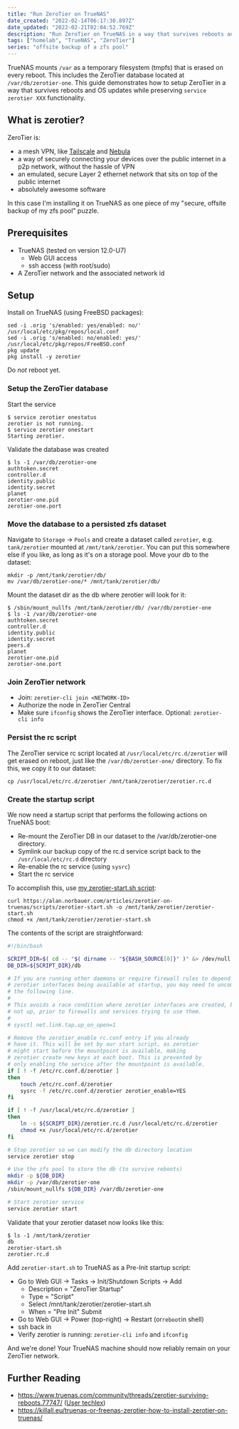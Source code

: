 ```yaml
---
title: "Run ZeroTier on TrueNAS"
date_created: "2022-02-14T06:17:30.897Z"
date_updated: "2022-02-21T02:04:52.769Z"
description: "Run ZeroTier on TrueNAS in a way that survives reboots and OS updates"
tags: ["homelab", "TrueNAS", "ZeroTier"]
series: "offsite backup of a zfs pool"
---
```


TrueNAS mounts `/var` as a temporary filesystem (tmpfs) that is erased on every reboot. This includes the ZeroTier database located at `/var/db/zerotier-one`. This guide demonstrates how to setup ZeroTier in a way that survives reboots and OS updates while preserving `service zerotier XXX` functionality.

## What is zerotier?

ZeroTier is:

- a mesh VPN, like [Tailscale](https://tailscale.com/) and [Nebula](https://github.com/slackhq/nebula)
- a way of securely connecting your devices over the public internet in a p2p network, without the hassle of VPN
- an emulated, secure Layer 2 ethernet network that sits on top of the public internet
- absolutely awesome software

In this case I'm installing it on TrueNAS as one piece of my "secure, offsite backup of my zfs pool" puzzle.

## Prerequisites

- TrueNAS (tested on version 12.0-U7)
  - Web GUI access
  - ssh access (with root/sudo)
- A ZeroTier network and the associated network id

## Setup

Install on TrueNAS (using FreeBSD packages):

```
sed -i .orig 's/enabled: yes/enabled: no/' /usr/local/etc/pkg/repos/local.conf
sed -i .orig 's/enabled: no/enabled: yes/' /usr/local/etc/pkg/repos/FreeBSD.conf
pkg update
pkg install -y zerotier
```

Do _not_ reboot yet.

### Setup the ZeroTier database

Start the service

```
$ service zerotier onestatus
zerotier is not running.
$ service zerotier onestart
Starting zerotier.
```

Validate the database was created

```
$ ls -1 /var/db/zerotier-one
authtoken.secret
controller.d
identity.public
identity.secret
planet
zerotier-one.pid
zerotier-one.port
```

### Move the database to a persisted zfs dataset

Navigate to `Storage` -> `Pools` and create a dataset called `zerotier`, e.g. `tank/zerotier` mounted at `/mnt/tank/zerotier`. You can put this somewhere else if you like, as long as it's on a storage pool.
Move your db to the dataset:

```
mkdir -p /mnt/tank/zerotier/db/
mv /var/db/zerotier-one/* /mnt/tank/zerotier/db/
```

Mount the dataset dir as the db where zerotier will look for it:

```
$ /sbin/mount_nullfs /mnt/tank/zerotier/db/ /var/db/zerotier-one
$ ls -1 /var/db/zerotier-one
authtoken.secret
controller.d
identity.public
identity.secret
peers.d
planet
zerotier-one.pid
zerotier-one.port
```

### Join ZeroTier network

- Join: `zerotier-cli join <NETWORK-ID>`
- Authorize the node in ZeroTier Central
- Make sure `ifconfig` shows the ZeroTier interface. Optional: `zerotier-cli info`

### Persist the rc script

The ZeroTier service rc script located at `/usr/local/etc/rc.d/zerotier` will get erased on reboot, just like the `/var/db/zerotier-one/` directory. To fix this, we copy it to our dataset:

```
cp /usr/local/etc/rc.d/zerotier /mnt/tank/zerotier/zerotier.rc.d
```

### Create the startup script

We now need a startup script that performs the following actions on TrueNAS boot:

- Re-mount the ZeroTier DB in our dataset to the /var/db/zerotier-one directory.
- Symlink our backup copy of the rc.d service script back to the `/usr/local/etc/rc.d` directory
- Re-enable the rc service (using `sysrc`)
- Start the rc service

To accomplish this, use [my zerotier-start.sh script](https://alan.norbauer.com/articles/zerotier-on-truenas/scripts/zerotier-start.sh):

```
curl https://alan.norbauer.com/articles/zerotier-on-truenas/scripts/zerotier-start.sh -o /mnt/tank/zerotier/zerotier-start.sh
chmod +x /mnt/tank/zerotier/zerotier-start.sh
```

The contents of the script are straightforward:

```bash title="/mnt/tank/zerotier/zerotier-start.sh"
#!/bin/bash

SCRIPT_DIR=$( cd -- "$( dirname -- "${BASH_SOURCE[0]}" )" &> /dev/null && pwd )
DB_DIR=${SCRIPT_DIR}/db

# If you are running other daemons or require firewall rules to depend on
# zerotier interfaces being available at startup, you may need to uncomment
# the following line.
#
# This avoids a race condition where zerotier interfaces are created, but
# not up, prior to firewalls and services trying to use them.
#
# sysctl net.link.tap.up_on_open=1

# Remove the zerotier_enable rc.conf entry if you already
# have it. This will be set by our start script, as zerotier
# might start before the mountpoint is available, making
# zerotier create new keys at each boot. This is prevented by
# only enabling the service after the mountpoint is available.
if [ ! -f /etc/rc.conf.d/zerotier ]
then
    touch /etc/rc.conf.d/zerotier
    sysrc -f /etc/rc.conf.d/zerotier zerotier_enable=YES
fi

if [ ! -f /usr/local/etc/rc.d/zerotier ]
then
    ln -s ${SCRIPT_DIR}/zerotier.rc.d /usr/local/etc/rc.d/zerotier
    chmod +x /usr/local/etc/rc.d/zerotier
fi

# Stop zerotier so we can modify the db directory location
service zerotier stop

# Use the zfs pool to store the db (to survive reboots)
mkdir -p ${DB_DIR}
mkdir -p /var/db/zerotier-one
/sbin/mount_nullfs ${DB_DIR} /var/db/zerotier-one

# Start zerotier service
service zerotier start
```

Validate that your zerotier dataset now looks like this:

```
$ ls -1 /mnt/tank/zerotier
db
zerotier-start.sh
zerotier.rc.d
```

Add `zerotier-start.sh` to TrueNAS as a Pre-Init startup script:

- Go to Web GUI -> Tasks -> Init/Shutdown Scripts -> Add
  - Description = "ZeroTier Startup"
  - Type = "Script"
  - Select /mnt/tank/zerotier/zerotier-start.sh
  - When = "Pre Init" Submit
- Go to Web GUI -> Power (top-right) -> Restart (or`reboot`in shell)
- ssh back in
- Verify zerotier is running: `zerotier-cli info` and `ifconfig`

And we're done! Your TrueNAS machine should now reliably remain on your ZeroTier network.

## Further Reading

- https://www.truenas.com/community/threads/zerotier-surviving-reboots.77747/ ([User techlex](https://www.truenas.com/community/members/techlex.96811/))
- https://killall.eu/truenas-or-freenas-zerotier-how-to-install-zerotier-on-truenas/
